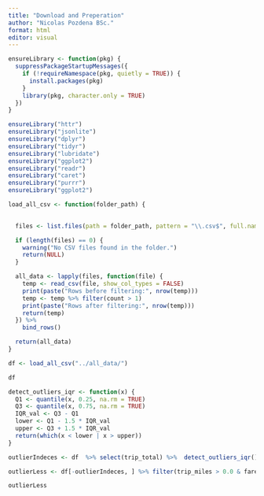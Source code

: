 ```yaml
---
title: "Download and Preperation"
author: "Nicolas Pozdena BSc."
format: html
editor: visual
---
```


```r

ensureLibrary <- function(pkg) {
  suppressPackageStartupMessages({
    if (!requireNamespace(pkg, quietly = TRUE)) {
      install.packages(pkg)
    }
    library(pkg, character.only = TRUE)
  })
}

ensureLibrary("httr")
ensureLibrary("jsonlite")
ensureLibrary("dplyr")
ensureLibrary("tidyr")
ensureLibrary("lubridate")
ensureLibrary("ggplot2")
ensureLibrary("readr")
ensureLibrary("caret")
ensureLibrary("purrr")
ensureLibrary("ggplot2")


```

```r
load_all_csv <- function(folder_path) {
  

  files <- list.files(path = folder_path, pattern = "\\.csv$", full.names = TRUE)

  if (length(files) == 0) {
    warning("No CSV files found in the folder.")
    return(NULL)
  }

  all_data <- lapply(files, function(file) {
    temp <- read_csv(file, show_col_types = FALSE)
    print(paste("Rows before filtering:", nrow(temp)))
    temp <- temp %>% filter(count > 1)
    print(paste("Rows after filtering:", nrow(temp)))
    return(temp)
  }) %>%
    bind_rows()

  return(all_data)
}

```

```r
df <- load_all_csv("../all_data/")


```

```r
df
```

```r
detect_outliers_iqr <- function(x) {
  Q1 <- quantile(x, 0.25, na.rm = TRUE)
  Q3 <- quantile(x, 0.75, na.rm = TRUE)
  IQR_val <- Q3 - Q1
  lower <- Q1 - 1.5 * IQR_val
  upper <- Q3 + 1.5 * IQR_val
  return(which(x < lower | x > upper))
}

```

```r
outlierIndeces <- df  %>% select(trip_total) %>%  detect_outliers_iqr()

outlierLess <- df[-outlierIndeces, ] %>% filter(trip_miles > 0.0 & fare > 0.0 & trip_seconds > 0.0 & !is.na(pickup_census_tract) & !is.na(dropoff_census_tract))
```

```r
outlierLess

```
